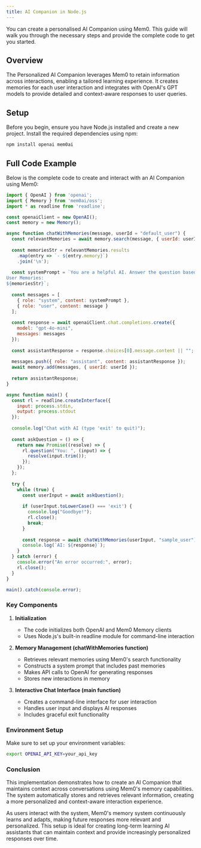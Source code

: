 ```yaml
---
title: AI Companion in Node.js
---
```


<Snippet file="blank-notif.mdx" />

You can create a personalised AI Companion using Mem0. This guide will walk you through the necessary steps and provide the complete code to get you started.

## Overview

The Personalized AI Companion leverages Mem0 to retain information across interactions, enabling a tailored learning experience. It creates memories for each user interaction and integrates with OpenAI's GPT models to provide detailed and context-aware responses to user queries.

## Setup

Before you begin, ensure you have Node.js installed and create a new project. Install the required dependencies using npm:

```bash
npm install openai mem0ai
```

## Full Code Example

Below is the complete code to create and interact with an AI Companion using Mem0:

```javascript
import { OpenAI } from 'openai';
import { Memory } from 'mem0ai/oss';
import * as readline from 'readline';

const openaiClient = new OpenAI();
const memory = new Memory();

async function chatWithMemories(message, userId = "default_user") {
  const relevantMemories = await memory.search(message, { userId: userId });
  
  const memoriesStr = relevantMemories.results
    .map(entry => `- ${entry.memory}`)
    .join('\n');
  
  const systemPrompt = `You are a helpful AI. Answer the question based on query and memories.
User Memories:
${memoriesStr}`;
  
  const messages = [
    { role: "system", content: systemPrompt },
    { role: "user", content: message }
  ];
  
  const response = await openaiClient.chat.completions.create({
    model: "gpt-4o-mini",
    messages: messages
  });
  
  const assistantResponse = response.choices[0].message.content || "";
  
  messages.push({ role: "assistant", content: assistantResponse });
  await memory.add(messages, { userId: userId });
  
  return assistantResponse;
}

async function main() {
  const rl = readline.createInterface({
    input: process.stdin,
    output: process.stdout
  });
  
  console.log("Chat with AI (type 'exit' to quit)");
  
  const askQuestion = () => {
    return new Promise((resolve) => {
      rl.question("You: ", (input) => {
        resolve(input.trim());
      });
    });
  };
  
  try {
    while (true) {
      const userInput = await askQuestion();
      
      if (userInput.toLowerCase() === 'exit') {
        console.log("Goodbye!");
        rl.close();
        break;
      }
      
      const response = await chatWithMemories(userInput, "sample_user");
      console.log(`AI: ${response}`);
    }
  } catch (error) {
    console.error("An error occurred:", error);
    rl.close();
  }
}

main().catch(console.error);
```

### Key Components

1. **Initialization**
   - The code initializes both OpenAI and Mem0 Memory clients
   - Uses Node.js's built-in readline module for command-line interaction

2. **Memory Management (chatWithMemories function)**
   - Retrieves relevant memories using Mem0's search functionality
   - Constructs a system prompt that includes past memories
   - Makes API calls to OpenAI for generating responses
   - Stores new interactions in memory

3. **Interactive Chat Interface (main function)**
   - Creates a command-line interface for user interaction
   - Handles user input and displays AI responses
   - Includes graceful exit functionality

### Environment Setup

Make sure to set up your environment variables:
```bash
export OPENAI_API_KEY=your_api_key
```

### Conclusion

This implementation demonstrates how to create an AI Companion that maintains context across conversations using Mem0's memory capabilities. The system automatically stores and retrieves relevant information, creating a more personalized and context-aware interaction experience.

As users interact with the system, Mem0's memory system continuously learns and adapts, making future responses more relevant and personalized. This setup is ideal for creating long-term learning AI assistants that can maintain context and provide increasingly personalized responses over time.
